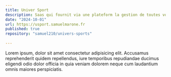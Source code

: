 ```yaml
---
title: Univer Sport
description: Saas qui fournit via une plateform la gestion de toutes votre activité de sport
date: "2024-10-01"
url: https://usport.samuelmarone.fr
published: true
repository: "samuel210/univers-sports"
  
---
```

Lorem ipsum, dolor sit amet consectetur adipisicing elit. Accusamus reprehenderit quidem repellendus, iure temporibus repudiandae ducimus eligendi odio dolor officia in quia veniam dolorem neque cum laudantium omnis maiores perspiciatis.